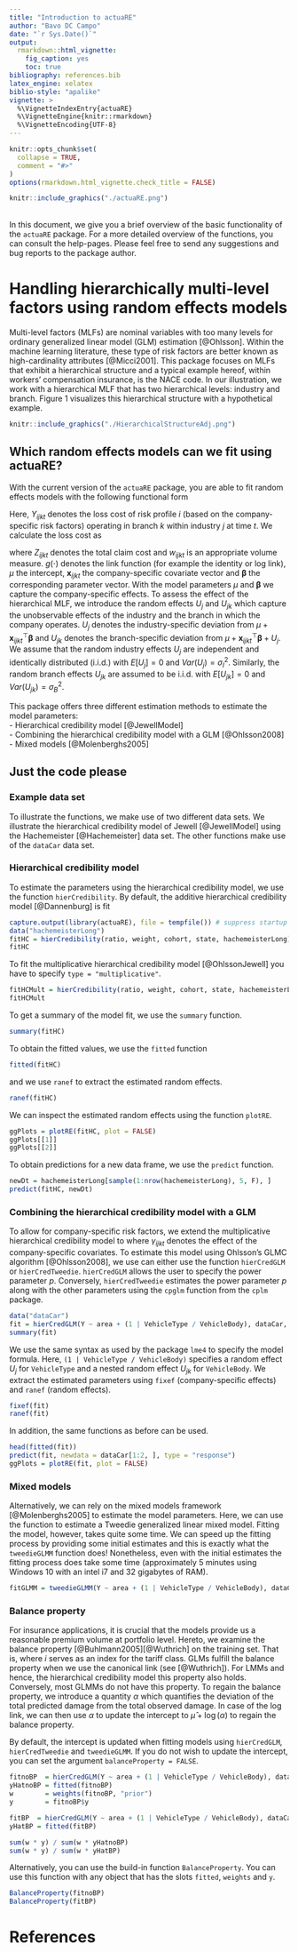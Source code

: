 ```yaml
---
title: "Introduction to actuaRE"
author: "Bavo DC Campo"
date: "`r Sys.Date()`"
output: 
  rmarkdown::html_vignette:
    fig_caption: yes
    toc: true
bibliography: references.bib
latex_engine: xelatex
biblio-style: "apalike"
vignette: >
  %\VignetteIndexEntry{actuaRE}
  %\VignetteEngine{knitr::rmarkdown}
  %\VignetteEncoding{UTF-8}
---
```


```r
knitr::opts_chunk$set(
  collapse = TRUE,
  comment = "#>"
)
options(rmarkdown.html_vignette.check_title = FALSE)
```

<div>
```r
knitr::include_graphics("./actuaRE.png")
```
</div>
<br clear="right">
In this document, we give you a brief overview of the basic functionality of the `actuaRE` package. For a more detailed overview of the functions, you can consult the help-pages. Please feel free to send any suggestions and bug reports to the package author.



# Handling hierarchically multi-level factors using random effects models
Multi-level factors (MLFs) are nominal variables with too many levels for ordinary generalized linear model (GLM) estimation [@Ohlsson]. Within the machine learning literature, these type of risk factors are better known as high-cardinality attributes [@Micci2001]. This package focuses on MLFs that exhibit a hierarchical structure and a typical example hereof, within workers' compensation insurance, is the NACE code. In our illustration, we work with a hierarchical MLF that has two hierarchical levels: industry and branch. Figure 1 visualizes this hierarchical structure with a hypothetical example.

```r
knitr::include_graphics("./HierarchicalStructureAdj.png")
```

## Which random effects models can we fit using actuaRE?
With the current version of the `actuaRE` package, you are able to  fit random effects models with the following functional form

\begin{align*}
g(E[Y_{ijkt} | U_j, U_{jk}]) &= \mu + \boldsymbol{x}_{ijkt}^\top \boldsymbol{\beta} + U_j + U_{jk} \\&= \zeta_{ijkt}.\\
\end{align*}

Here, $Y_{ijkt}$ denotes the loss cost of risk profile $i$ (based on the company-specific risk factors) operating in branch $k$ within industry $j$ at time $t$. We calculate the loss cost as 

\begin{align*}
  Y_{ijkt} = \frac{Z_{ijkt}}{w_{ijkt}}
\end{align*}
where $Z_{ijkt}$ denotes the total claim cost and $w_{ijkt}$ is an appropriate volume measure. $g(\cdot)$ denotes the link function (for example the identity or log link), $\mu$ the intercept, $\boldsymbol{x}_{ijkt}$ the company-specific covariate vector and $\boldsymbol{\beta}$ the corresponding parameter vector. With the model parameters $\mu$ and $\boldsymbol{\beta}$ we capture the company-specific effects. To assess the effect of the hierarchical MLF, we introduce the random effects $U_j$ and $U_{jk}$ which capture the unobservable effects of the industry and the branch in which the company operates. $U_j$ denotes the industry-specific deviation from $\mu + \boldsymbol{x}_{ijkt}^\top \boldsymbol{\beta}$ and $U_{jk}$ denotes the branch-specific deviation from $\mu + \boldsymbol{x}_{ijkt}^\top \boldsymbol{\beta} + U_{j}$. We assume that the random industry effects $U_j$ are independent and identically distributed (i.i.d.) with $E[U_j] = 0$ and $Var(U_j) = \sigma_{I}^2$. Similarly, the random branch effects $U_{jk}$ are assumed to be i.i.d. with $E[U_{jk}] = 0$ and $Var(U_{jk}) = \sigma_{B}^2$.

This package offers three different estimation methods to estimate the model parameters:
 <br /> - Hierarchical credibility model [@JewellModel]
 <br /> - Combining the hierarchical credibility model with a GLM [@Ohlsson2008]
 <br /> - Mixed models [@Molenberghs2005]


## Just the code please

### Example data set
To illustrate the functions, we make use of two different data sets. We illustrate the hierarchical credibility model of Jewell [@JewellModel] using the Hachemeister [@Hachemeister] data set. The other functions make use of the `dataCar` data set.

### Hierarchical credibility model
To estimate the parameters using the hierarchical credibility model, we use the function `hierCredibility`. By default, the additive hierarchical credibility model [@Dannenburg] is fit

\begin{align*}
		E[Y_{ijkt} | U_j, U_{jk}] &= \mu + U_j + U_{jk}.
\end{align*}

```r
capture.output(library(actuaRE), file = tempfile()) # suppress startup message
data("hachemeisterLong")
fitHC = hierCredibility(ratio, weight, cohort, state, hachemeisterLong)
fitHC
```

To fit the multiplicative hierarchical credibility model [@OhlssonJewell]
\begin{align*}
		E[Y_{ijkt} | \widetilde{U}_j, \widetilde{U}_{jk}] &= \tilde{\mu} \ \widetilde{U}_j \ \widetilde{U}_{jk}
\end{align*}
you have to specify `type = "multiplicative"`.
```r
fitHCMult = hierCredibility(ratio, weight, cohort, state, hachemeisterLong, type = "multiplicative")
fitHCMult
```



To get a summary of the model fit, we use the `summary` function. 
```r
summary(fitHC)
```

To obtain the fitted values, we use the `fitted` function
```r
fitted(fitHC)
```

and we use `ranef` to extract the estimated random effects.
```r
ranef(fitHC)
```

We can inspect the estimated random effects using the function `plotRE`.
```r
ggPlots = plotRE(fitHC, plot = FALSE)
ggPlots[[1]]
ggPlots[[2]]
```

To obtain predictions for a new data frame, we use the `predict` function.
```r
newDt = hachemeisterLong[sample(1:nrow(hachemeisterLong), 5, F), ]
predict(fitHC, newDt)
```

### Combining the hierarchical credibility model with a GLM
To allow for company-specific risk factors, we extend the multiplicative hierarchical credibility model to 
\begin{align*}
		E[Y_{ijkt} | \widetilde{U}_j, \widetilde{U}_{jk}] &= \tilde{\mu} \ \gamma_{ijkt} \ \widetilde{U}_j \ \widetilde{U}_{jk} = \gamma_{ijkt} V_{jk}
\end{align*}
where $\gamma_{ijkt}$ denotes the effect of the company-specific covariates. To estimate this model using Ohlsson's GLMC algorithm [@Ohlsson2008], we use can either use the function `hierCredGLM` or `hierCredTweedie`. `hierCredGLM` allows the user to specify the power parameter $p$. Conversely, `hierCredTweedie` estimates the power parameter $p$ along with the other parameters using the `cpglm` function from the `cplm` package.


```r
data("dataCar")
fit = hierCredGLM(Y ~ area + (1 | VehicleType / VehicleBody), dataCar, weights = w)
summary(fit)
```
We use the same syntax as used by the package `lme4` to specify the model formula. Here, `(1 | VehicleType / VehicleBody)` specifies a random effect $U_j$ for `VehicleType` and a nested random effect $U_{jk}$ for `VehicleBody`. We extract the estimated parameters using `fixef` (company-specific effects) and `ranef` (random effects).
```r
fixef(fit)
ranef(fit)
```

In addition, the same functions as before can be used.
```r
head(fitted(fit))
predict(fit, newdata = dataCar[1:2, ], type = "response")
ggPlots = plotRE(fit, plot = FALSE)
```

### Mixed models
Alternatively, we can rely on the mixed models framework [@Molenberghs2005] to estimate the model parameters. Here, we can use the \code{\link[cplm]{cpglmm}} function to estimate a 
Tweedie generalized linear mixed model. Fitting the model, however, takes quite some time. We can speed up the fitting process by providing some initial estimates and this is exactly
what the `tweedieGLMM` function does! Nonetheless, even with the initial estimates the fitting process does take some time (approximately 5 minutes using Windows 10 with an intel i7 and 32 gigabytes of RAM).

```r
fitGLMM = tweedieGLMM(Y ~ area + (1 | VehicleType / VehicleBody), dataCar, weights = w, verbose = TRUE)
```

### Balance property
For insurance applications, it is crucial that the models provide us a reasonable premium volume at portfolio level. Hereto, we examine the balance property [@Buhlmann2005][@Wuthrich] on the training set. That is,
\begin{equation}
	\begin{aligned}
		\sum_{i, j, k, t} w_{ijkt} \ Y_{ijkt} &= \sum_{i, j, k, t} w_{ijkt} \ \widehat{Y}_{ijkt}\\
	\end{aligned}
\end{equation}
where $i$ serves as an index for the tariff class. GLMs fulfill the balance property when we use the canonical link (see [@Wuthrich]). For LMMs and hence, the hierarchical credibility model this property also holds. Conversely, most GLMMs do not have this property. To regain the balance property, we introduce a quantity $\alpha$ 
\begin{equation}
	\begin{aligned}
		\alpha &= \frac{\sum_{i, j, k, t} w_{ijkt} \ Y_{ijkt}}{\sum_{i, j, k, t} w_{ijkt} \ \widehat{Y}_{ijkt}}\\
	\end{aligned}
\end{equation}
which quantifies the deviation of the total predicted damage from the total observed damage. In case of the log link, we can then use $\alpha$ to update the intercept to $\hat{\mu} + \log(\alpha)$ to regain the balance property.

By default, the intercept is updated when fitting models using `hierCredGLM`, `hierCredTweedie` and `tweedieGLMM`. If you do not wish to update the intercept, you can set the argument `balanceProperty = FALSE`.

```r
fitnoBP  = hierCredGLM(Y ~ area + (1 | VehicleType / VehicleBody), dataCar, weights = w, balanceProperty = F)
yHatnoBP = fitted(fitnoBP)
w        = weights(fitnoBP, "prior")
y        = fitnoBP$y

fitBP  = hierCredGLM(Y ~ area + (1 | VehicleType / VehicleBody), dataCar, weights = w, balanceProperty = T)
yHatBP = fitted(fitBP)

sum(w * y) / sum(w * yHatnoBP)
sum(w * y) / sum(w * yHatBP)
```
Alternatively, you can use the build-in function `BalanceProperty`. You can use this function with any object that has the slots `fitted`, `weights` and `y`.
```r
BalanceProperty(fitnoBP)
BalanceProperty(fitBP)
```

# References

<div id="refs"></div>
